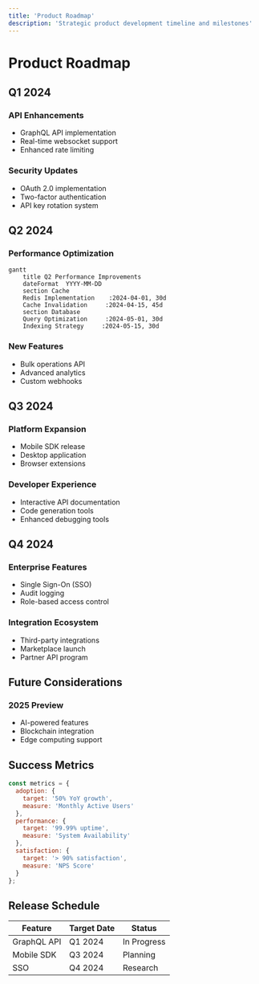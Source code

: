 ```yaml
---
title: 'Product Roadmap'
description: 'Strategic product development timeline and milestones'
---
```


# Product Roadmap

## Q1 2024

### API Enhancements
- GraphQL API implementation
- Real-time websocket support
- Enhanced rate limiting

### Security Updates
- OAuth 2.0 implementation
- Two-factor authentication
- API key rotation system

## Q2 2024

### Performance Optimization
```mermaid
gantt
    title Q2 Performance Improvements
    dateFormat  YYYY-MM-DD
    section Cache
    Redis Implementation    :2024-04-01, 30d
    Cache Invalidation     :2024-04-15, 45d
    section Database
    Query Optimization     :2024-05-01, 30d
    Indexing Strategy     :2024-05-15, 30d
```

### New Features
- Bulk operations API
- Advanced analytics
- Custom webhooks

## Q3 2024

### Platform Expansion
- Mobile SDK release
- Desktop application
- Browser extensions

### Developer Experience
- Interactive API documentation
- Code generation tools
- Enhanced debugging tools

## Q4 2024

### Enterprise Features
- Single Sign-On (SSO)
- Audit logging
- Role-based access control

### Integration Ecosystem
- Third-party integrations
- Marketplace launch
- Partner API program

## Future Considerations

### 2025 Preview
- AI-powered features
- Blockchain integration
- Edge computing support

## Success Metrics

```javascript
const metrics = {
  adoption: {
    target: '50% YoY growth',
    measure: 'Monthly Active Users'
  },
  performance: {
    target: '99.99% uptime',
    measure: 'System Availability'
  },
  satisfaction: {
    target: '> 90% satisfaction',
    measure: 'NPS Score'
  }
};
```

## Release Schedule

| Feature | Target Date | Status |
|---------|-------------|--------|
| GraphQL API | Q1 2024 | In Progress |
| Mobile SDK | Q3 2024 | Planning |
| SSO | Q4 2024 | Research | 